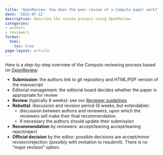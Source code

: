 ```yaml
---
title: 'OpenReview: how does the peer review of a Computo paper work?'
date: '2025-07-22'
description: Describe the review process using OpenReview
categories:
- authors
- reviewers
format:
  html:
    toc: true
page-layout: article
---
```



Here is a step-by-step overview of the Computo reviewing process based on   [OpenReview](https://openreview.net/): 

- **Submission**: the authors link to git repository and HTML/PDF version of the manuscript
- Editorial management: the editorial board decides whether the paper is appropriate for review
- **Review** (typically 8 weeks): see our [Reviewer guidelines](/guidelines-reviewers)
- **Rebuttal**: discussion and revision period (6 weeks, but extendable): 
  -  discussion between authors and reviewers, upon which the reviewers will make their final recommendation.
  -  if necessary the authors should update their submission
- **Recommendation** by reviewers: accept/leaning accept/leaning reject/reject
- **Official decision** by the editor: possible decisions are accept/minor revision/rejection (possibly with invitation to resubmit). There is no "major revision" option.
